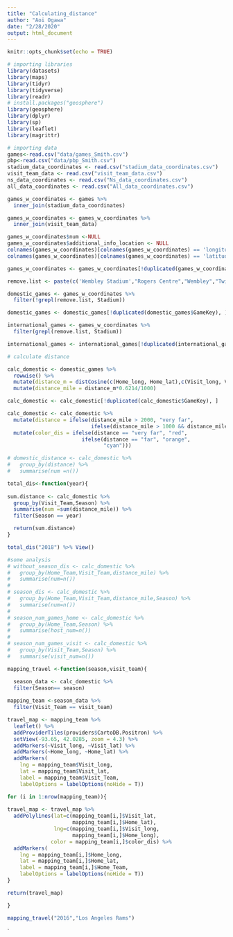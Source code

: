 ```yaml
---
title: "Calculating_distance"
author: "Aoi Ogawa"
date: "2/28/2020"
output: html_document
---
```


```r
knitr::opts_chunk$set(echo = TRUE)
```

```r
# importing libraries
library(datasets)
library(maps)
library(tidyr)
library(tidyverse)
library(readr)
# install.packages("geosphere")
library(geosphere)
library(dplyr)
library(sp)
library(leaflet)
library(magrittr)
```


```r
# importing data
games<-read.csv("data/games_Smith.csv")
pbp<-read.csv("data/pbp_Smith.csv")
stadium_data_coordinates <- read.csv("stadium_data_coordinates.csv")
visit_team_data <- read.csv("visit_team_data.csv")
ns_data_coordinates <- read.csv("Ns_data_coordinates.csv")
all_data_coordinates <- read.csv("All_data_coordinates.csv")
```

```r
games_w_coordinates <- games %>%
  inner_join(stadium_data_coordinates)

games_w_coordinates <- games_w_coordinates %>%
  inner_join(visit_team_data)

games_w_coordinates$num <-NULL
games_w_coordinates$additional_info_location <- NULL
colnames(games_w_coordinates)[colnames(games_w_coordinates) == 'longitude'] <- 'Home_lat'
colnames(games_w_coordinates)[colnames(games_w_coordinates) == 'latitude'] <- 'Home_long'

games_w_coordinates <- games_w_coordinates[!duplicated(games_w_coordinates$GameKey), ]

remove.list <- paste(c('Wembley Stadium',"Rogers Centre","Wembley","Twickenham","Estadio Azteca","Twickenham Stadium","Azteca Stadium","Tottenham Hotspur Stadium","Tottenham Hotspur"), collapse = '|')

domestic_games <- games_w_coordinates %>%
  filter(!grepl(remove.list, Stadium))

domestic_games <- domestic_games[!duplicated(domestic_games$GameKey), ]

international_games <- games_w_coordinates %>%
  filter(grepl(remove.list, Stadium))

international_games <- international_games[!duplicated(international_games$GameKey), ]
```

```r
# calculate distance

calc_domestic <- domestic_games %>% 
  rowwise() %>%
  mutate(distance_m = distCosine(c(Home_long, Home_lat),c(Visit_long, Visit_lat))) %>%
  mutate(distance_mile = distance_m*0.6214/1000)

calc_domestic <- calc_domestic[!duplicated(calc_domestic$GameKey), ]

calc_domestic <- calc_domestic %>%
  mutate(distance = ifelse(distance_mile > 2000, "very far",
                           ifelse(distance_mile > 1000 && distance_mile <= 2000, "far", "close"))) %>%
  mutate(color_dis = ifelse(distance == "very far", "red",
                        ifelse(distance == "far", "orange",
                               "cyan")))

# domestic_distance <- calc_domestic %>%
#   group_by(distance) %>%
#   summarise(num =n())

total_dis<-function(year){
  
sum.distance <- calc_domestic %>%
  group_by(Visit_Team,Season) %>%
  summarise(num =sum(distance_mile)) %>%
  filter(Season == year)

  return(sum.distance)
}

total_dis("2018") %>% View()

```

```r
#some analysis
# without_season_dis <- calc_domestic %>%
#   group_by(Home_Team,Visit_Team,distance_mile) %>%
#   summarise(num=n())
# 
# season_dis <- calc_domestic %>%
#   group_by(Home_Team,Visit_Team,distance_mile,Season) %>%
#   summarise(num=n())
# 
# season_num_games_home <- calc_domestic %>%
#   group_by(Home_Team,Season) %>%
#   summarise(host_num=n())
# 
# season_num_games_visit <- calc_domestic %>%
#   group_by(Visit_Team,Season) %>%
#   summarise(visit_num=n())

```


```r

mapping_travel <-function(season,visit_team){

  season_data <- calc_domestic %>%
  filter(Season== season)
  
mapping_team <-season_data %>%
  filter(Visit_Team == visit_team)

travel_map <- mapping_team %>% 
  leaflet() %>%
  addProviderTiles(providers$CartoDB.Positron) %>%
  setView(-93.65, 42.0285, zoom = 4.3) %>%
  addMarkers(~Visit_long, ~Visit_lat) %>%
  addMarkers(~Home_long, ~Home_lat) %>%
  addMarkers(
    lng = mapping_team$Visit_long, 
    lat = mapping_team$Visit_lat,
    label = mapping_team$Visit_Team,
    labelOptions = labelOptions(noHide = T))

for (i in 1:nrow(mapping_team)){
  
travel_map <- travel_map %>%
  addPolylines(lat=c(mapping_team[i,]$Visit_lat,
                     mapping_team[i,]$Home_lat),
               lng=c(mapping_team[i,]$Visit_long,
                     mapping_team[i,]$Home_long),
              color = mapping_team[i,]$color_dis) %>%
  addMarkers(
    lng = mapping_team[i,]$Home_long,
    lat = mapping_team[i,]$Home_lat,
    label = mapping_team[i,]$Home_Team,
    labelOptions = labelOptions(noHide = T))
}

return(travel_map)

}

mapping_travel("2016","Los Angeles Rams")

```



`



